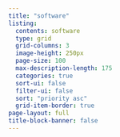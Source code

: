 ```yaml
---
title: "software"
listing:
  contents: software
  type: grid
  grid-columns: 3
  image-height: 250px
  page-size: 100
  max-description-length: 175
  categories: true
  sort-ui: false
  filter-ui: false
  sort: "priority asc"
  grid-item-border: true
page-layout: full
title-block-banner: false
---
```


